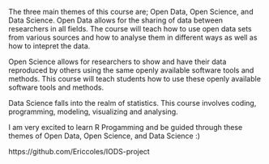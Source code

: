 The three main themes of this course are; Open Data, Open Science, and Data Science. 
Open Data allows for the sharing of data between researchers in all fields. The course will teach how to use open data sets from various sources and how to analyse them in different ways as well as how to intepret the data.

Open Science allows for researchers to show and have their data reproduced by others using the same openly available software tools and methods. This course will teach students how to use these openly available software tools and methods.

Data Science falls into the realm of statistics. This course involves coding, programming, modeling, visualizing and analysing.

I am very excited to learn R Progamming and be guided through these themes of Open Data, Open Science, and Data Science :)

https://github.com/Ericcoles/IODS-project

